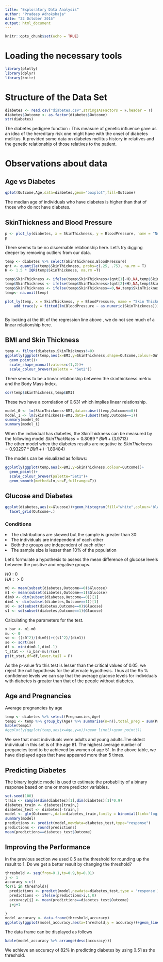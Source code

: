 ---
title: "Exploratory Data Analysis"
author: "Pradeep Adhokshaja"
date: "22 October 2016"
output: html_document
---

```{r setup, include=FALSE}
knitr::opts_chunk$set(echo = TRUE)
```

# Loading the necessary tools

```{r message=FALSE}
library(plotly)
library(dplyr)
library(knitr)
```

# Structure of the Data Set


```{r pressure, echo=FALSE}
diabetes <- read.csv("diabetes.csv",stringsAsFactors = F,header = T)
diabetes$Outcome <- as.factor(diabetes$Outcome)
str(diabetes)
```

The diabetes pedigree function : This measure of genetic influence gave us an idea of the hereditary risk one might have with the onset of diabetes mellitus. It provided some data 
on diabetes mellitus history in relatives and the genetic relationship of those relatives to the patient.

# Observations about data

## Age vs Diabetes

```{r message=FALSE}
qplot(Outcome,Age,data=diabetes,geom="boxplot",fill=Outcome)

```

The median age of individuals who have diabetes is higher than that of those who do not have diabetes.


## SkinThickness and Blood Pressure

```{r}
p <- plot_ly(diabetes, x = SkinThickness, y = BloodPressure, name = "Number of Movies by Year",mode = "markers")
p

```

There seems to be no discernable relationship here. Let's try digging deeper by removing outliers from our data.

```{r}

temp <- diabetes %>% select(SkinThickness,BloodPressure)
qnt <- quantile(temp$SkinThickness, probs=c(.25, .75), na.rm = T)
H <- 1.5 * IQR(temp$SkinThickness, na.rm =T)

temp$SkinThickness <- ifelse(temp$SkinThickness<(qnt[1]-H),NA,temp$SkinThickness)
temp$SkinThickness <- ifelse(temp$SkinThickness>(qnt[2]+H),NA,temp$SkinThickness)
temp$SkinThickness <- ifelse(temp$SkinThickness==0,NA,temp$SkinThickness)
temp<- na.omit(temp)

plot_ly(temp, x = SkinThickness, y = BloodPressure, name = "Skin Thickness vs BloodPressure",mode = "markers") %>%
    add_trace(y = fitted(lm(BloodPressure ~ as.numeric(SkinThickness))), x = SkinThickness)



```

By looking at the tilt of the regression line above , we do not see much of a linear relationship here.

## BMI and  Skin Thickness


```{r}
temp <- filter(diabetes,SkinThickness!=0)
ggplotly(ggplot(temp,aes(x=BMI,y=SkinThickness,shape=Outcome,colour=Outcome)) +
  geom_point()+
  scale_shape_manual(values=c(1,2))+
  scale_colour_brewer(palette = "Set2"))

```

There seems to be a linear relationship between the skinthickness metric and the Body Mass Index.

```{r}
cor(temp$SkinThickness,temp$BMI)
```

These two have a correlation of 0.631 which implies linear relationship.

```{r}
model_0 <- lm(SkinThickness~BMI,data=subset(temp,Outcome==0))
model_1 <- lm(SkinThickness~BMI,data=subset(temp,Outcome==1))
summary(model_0)
summary(model_1)
```

When the individual has diabetes, the SkinThickness can be measured by the following model
$SkinThickNess = 0.8089*BMI+(3.9713)$
<br>
The other model when the diabetes results are negative is:
$SkinThickness = 0.93297*BMI + (-1.89484)$

The models can be visualized as follows:

```{r}
ggplotly(ggplot(temp,aes(x=BMI,y=SkinThickness,colour=Outcome))+
  geom_point()+
  scale_colour_brewer(palette="Set1")+
  geom_smooth(method=lm,se=F,fullrange=T))

```

## Glucose and Diabetes

```{r}
ggplot(diabetes,aes(x=Glucose))+geom_histogram(fill="white",colour="black")+
  facet_grid(Outcome~.)
```

### Conditions

<li> The distributions are skewed but the sample is greater than 30 </li>
<li> The individuals are independent of each other </li>
<li> Both the groups are independent of each other </li>
<li> The sample size is lesser than 10% of the population </li>

Let's formulate a hypothesis to assess the mean difference of glucose levels between the positive and negative groups.

$H0:0$
<br>
$HA:>0$

```{r}
m0 <- mean(subset(diabetes,Outcome==0)$Glucose)
m1 <- mean(subset(diabetes,Outcome==1)$Glucose)
dim0 <- dim(subset(diabetes,Outcome==0))[1]
dim1 <- dim(subset(diabetes,Outcome==1))[1]
s0 <- sd(subset(diabetes,Outcome==0)$Glucose)
s1 <- sd(subset(diabetes,Outcome==1)$Glucose)

```

Calculating the parameters for the test.

```{r}
x_bar <- m1-m0
mu <- 0
se <- ((s0^2)/(dim0))+((s1^2)/(dim1))
se <- sqrt(se)
df <- min(dim0-1,dim1-1)
t_stat <- (x_bar-mu)/(se)
pt(t_stat,df=df,lower.tail = F)
```

As the p-value fro this test is lesser than the critical values of 0.05, we reject the null hypothesis for the alternate hypothesis. Thus at the 95 % confidence levels we can say that the average glucose levels for individuals with diabetes is greater than that of the people without diabetes.


## Age and Pregnancies

Average pregnancies by age

```{r}
temp <- diabetes %>% select(Pregnancies,Age)
temp1 <- temp %>% group_by(Age) %>% summarise(n=n(),total_preg = sum(Pregnancies)) %>% mutate(average_preg = total_preg/n) %>% filter(n>5) %>% arrange(desc(average_preg))
kable(temp1)
#ggplotly(ggplot(temp,aes(x=Age,y=n))+geom_line()+geom_point())

```

We see that most individuals were adults and young adults.The oldest individual in this set is of the age 81. The highest average number of pregancies tend to be achieved by women of age 51. In the above table, we have displayed ages that have appeared more than 5 times.

## Predicting Diabetes

The binary logistic model is used to estimate the probability of a binary response based on one or more predictor variables.

```{r}
set.seed(100)
train <- sample(dim(diabetes)[1],dim(diabetes)[1]*0.9)
diabetes_train <- diabetes[train,]
diabetes_test <- diabetes[-train,]
model <- glm(Outcome~.,data=diabetes_train,family = binomial(link='logit'))
summary(model)
predictions <- predict(model,newdata=diabetes_test,type="response")
predictions <- round(predictions)
mean(predictions==diabetes_test$Outcome)
```


## Improving the Performance

In the previous section we used 0.5 as the threshold for rounding up the result to 1. Do we get a better result by changing the threshold?

```{r}
threshold <- seq(from=0.1,to=0.9,by=0.01)
j <- 1
accuracy <-c()
for(i in threshold){
  predictions <- predict(model,newdata=diabetes_test,type = 'response')
  predictions <- ifelse(predictions>i,1,0)
  accuracy[j] <- mean(predictions==diabetes_test$Outcome)
  j=j+1
  
}
model_accuracy <- data.frame(threshold,accuracy)
ggplotly(ggplot(model_accuracy,aes(x=threshold,y = accuracy))+geom_line()+geom_point()+ggtitle("Threshold vs Accuracy"))


```

The data frame can be displayed as follows
```{r}
kable(model_accuracy %>% arrange(desc(accuracy)))
```

We achieve an accuracy of 82% in predicting diabetes by using 0.51 as the threshold.
